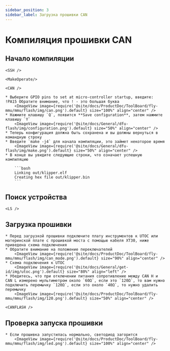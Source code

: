 ```yaml
---
sidebar_position: 3
sidebar_label: Загрузка прошивки CAN
---
```





# Компиляция прошивки CAN

## Начало компиляции

    <SSH />

    <MakeOperate/>

    <CAN />

    * Выберите GPIO pins to set at micro-controller startup, введите: !PA15 Обратите внимание, что ! - это большая буква
        <ImageView image={require('@site/docs/ProductDoc/ToolBoard/fly-mmu/mmu/flash/img/can.png').default} size="100%" align="center" />
    * Нажмите клавишу `Q`, появится **Save configuration**, затем нажмите клавишу `Y`
        <ImageView image={require('@site/docs/General/dfu-flash/img/configuration.png').default} size="50%" align="center" />
    * Теперь конфигурация должна быть сохранена и вы должны вернуться в командную строку
    * Введите `make -j4` для начала компиляции, это займет некоторое время
        <ImageView image={require('@site/docs/General/dfu-flash/img/make.png').default} size="50%" align="center" />
    * В конце вы увидите следующие строки, что означает успешную компиляцию

        ```bash
        Linking out/klipper.elf
        Creating hex file out/klipper.bin
        ```

## Поиск устройства

    <LS />


## Загрузка прошивки

    * Перед загрузкой прошивки подключите плату инструментов к UTOC или материнской плате с прошивкой моста с помощью кабеля XT30, ниже приведена схема подключения
    * Обратите внимание на положение переключателей
        <ImageView image={require('@site/docs/ProductDoc/ToolBoard/fly-mmu/mmu/flash/img/can_mode.png').default} size="90%" align="center" />
    * Схема подключения к UTOC
        <ImageView image={require('@site/docs/General/get-id/img/utoc.png').default} size="80%" align="left" />
    * Убедитесь, что при отключении питания сопротивление между CAN H и CAN L измерено мультиметром около `60Ω`, если это `120Ω`, то вам нужно подключить перемычку `120Ω`, если это около `40Ω`, то нужно удалить перемычку
        <ImageView image={require('@site/docs/ProductDoc/ToolBoard/fly-mmu/mmu/flash/img/120.png').default} size="50%" align="center" />

    <CANFLASH />

## Проверка запуска прошивки

    * Если прошивка запустилась нормально, светодиод загорится
        <ImageView image={require('@site/docs/ProductDoc/ToolBoard/fly-mmu/mmu/flash/img/led.png').default} size="100%" align="center" />